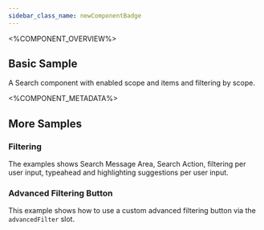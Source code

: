 ```yaml
---
sidebar_class_name: newComponentBadge
---
```



<%COMPONENT_OVERVIEW%>

## Basic Sample
A Search component with enabled scope and items and filtering by scope.

<Basic />

<%COMPONENT_METADATA%>

## More Samples

### Filtering
The examples shows Search Message Area, Search Action, filtering per user input, typeahead and highlighting suggestions per user input.

<Advanced />

### Advanced Filtering Button
This example shows how to use a custom advanced filtering button via the `advancedFilter` slot.
<AdvancedFilter />